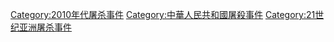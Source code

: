 [[Category:2010年代屠杀事件|Category:2010年代屠杀事件]]
[[Category:中華人民共和國屠殺事件|Category:中華人民共和國屠殺事件]]
[[Category:21世纪亚洲屠杀事件|Category:21世纪亚洲屠杀事件]]